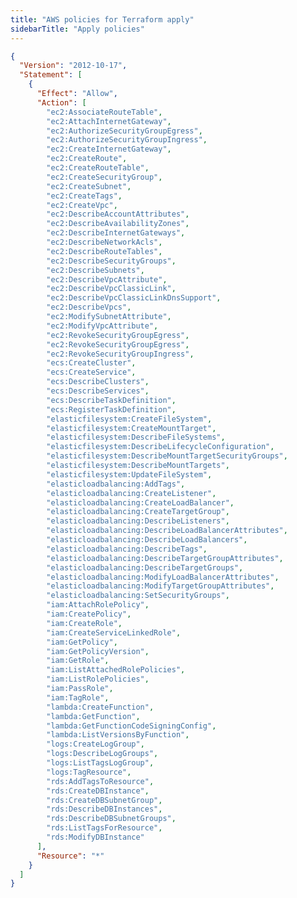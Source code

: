 ```yaml
---
title: "AWS policies for Terraform apply"
sidebarTitle: "Apply policies"
---
```


```json
{
  "Version": "2012-10-17",
  "Statement": [
    {
      "Effect": "Allow",
      "Action": [
        "ec2:AssociateRouteTable",
        "ec2:AttachInternetGateway",
        "ec2:AuthorizeSecurityGroupEgress",
        "ec2:AuthorizeSecurityGroupIngress",
        "ec2:CreateInternetGateway",
        "ec2:CreateRoute",
        "ec2:CreateRouteTable",
        "ec2:CreateSecurityGroup",
        "ec2:CreateSubnet",
        "ec2:CreateTags",
        "ec2:CreateVpc",
        "ec2:DescribeAccountAttributes",
        "ec2:DescribeAvailabilityZones",
        "ec2:DescribeInternetGateways",
        "ec2:DescribeNetworkAcls",
        "ec2:DescribeRouteTables",
        "ec2:DescribeSecurityGroups",
        "ec2:DescribeSubnets",
        "ec2:DescribeVpcAttribute",
        "ec2:DescribeVpcClassicLink",
        "ec2:DescribeVpcClassicLinkDnsSupport",
        "ec2:DescribeVpcs",
        "ec2:ModifySubnetAttribute",
        "ec2:ModifyVpcAttribute",
        "ec2:RevokeSecurityGroupEgress",
        "ec2:RevokeSecurityGroupEgress",
        "ec2:RevokeSecurityGroupIngress",
        "ecs:CreateCluster",
        "ecs:CreateService",
        "ecs:DescribeClusters",
        "ecs:DescribeServices",
        "ecs:DescribeTaskDefinition",
        "ecs:RegisterTaskDefinition",
        "elasticfilesystem:CreateFileSystem",
        "elasticfilesystem:CreateMountTarget",
        "elasticfilesystem:DescribeFileSystems",
        "elasticfilesystem:DescribeLifecycleConfiguration",
        "elasticfilesystem:DescribeMountTargetSecurityGroups",
        "elasticfilesystem:DescribeMountTargets",
        "elasticfilesystem:UpdateFileSystem",
        "elasticloadbalancing:AddTags",
        "elasticloadbalancing:CreateListener",
        "elasticloadbalancing:CreateLoadBalancer",
        "elasticloadbalancing:CreateTargetGroup",
        "elasticloadbalancing:DescribeListeners",
        "elasticloadbalancing:DescribeLoadBalancerAttributes",
        "elasticloadbalancing:DescribeLoadBalancers",
        "elasticloadbalancing:DescribeTags",
        "elasticloadbalancing:DescribeTargetGroupAttributes",
        "elasticloadbalancing:DescribeTargetGroups",
        "elasticloadbalancing:ModifyLoadBalancerAttributes",
        "elasticloadbalancing:ModifyTargetGroupAttributes",
        "elasticloadbalancing:SetSecurityGroups",
        "iam:AttachRolePolicy",
        "iam:CreatePolicy",
        "iam:CreateRole",
        "iam:CreateServiceLinkedRole",
        "iam:GetPolicy",
        "iam:GetPolicyVersion",
        "iam:GetRole",
        "iam:ListAttachedRolePolicies",
        "iam:ListRolePolicies",
        "iam:PassRole",
        "iam:TagRole",
        "lambda:CreateFunction",
        "lambda:GetFunction",
        "lambda:GetFunctionCodeSigningConfig",
        "lambda:ListVersionsByFunction",
        "logs:CreateLogGroup",
        "logs:DescribeLogGroups",
        "logs:ListTagsLogGroup",
        "logs:TagResource",
        "rds:AddTagsToResource",
        "rds:CreateDBInstance",
        "rds:CreateDBSubnetGroup",
        "rds:DescribeDBInstances",
        "rds:DescribeDBSubnetGroups",
        "rds:ListTagsForResource",
        "rds:ModifyDBInstance"
      ],
      "Resource": "*"
    }
  ]
}
```
